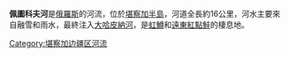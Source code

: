 {{Unreferenced|time=2021-08-10T07:50:55+00:00}}
'''佩圖科夫河'''是[[俄羅斯|俄羅斯]]的河流，位於[[堪察加半島|堪察加半島]]，河道全長約16公里，河水主要來自融雪和雨水，最終注入[[大哈皮納河|大哈皮納河]]，是[[虹鱒|虹鱒]]和[[遠東紅點鮭|遠東紅點鮭]]的棲息地。

{{Russia-geo-stub}}

[[Category:堪察加边疆区河流|Category:堪察加边疆区河流]]